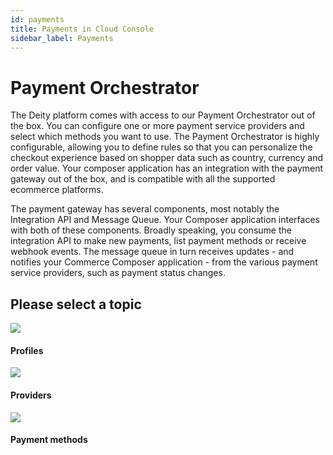 ```yaml
---
id: payments
title: Payments in Cloud Console
sidebar_label: Payments
---
```



# Payment Orchestrator

The Deity platform comes with access to our Payment Orchestrator out of the box. You can configure one or more payment service providers and select which methods you want to use. The Payment Orchestrator is highly configurable, allowing you to define rules so that you can personalize the checkout experience based on shopper data such as country, currency and order value. Your composer application has an integration with the payment gateway out of the box, and is compatible with all the supported ecommerce platforms.

The payment gateway has several components, most notably the Integration API and Message Queue. Your Composer application interfaces with both of these components. Broadly speaking, you consume the integration API to make new payments, list payment methods or receive webhook events. The message queue in turn receives updates - and notifies your Commerce Composer application - from the various payment service providers, such as payment status changes.


<Notice />

## Please select a topic

<div className="flex mb80 brighten">
  <Card to="/docs/console/payments/profiles">
    <img src="/img/icons/userlist.svg" />
    <h4>Profiles</h4>
    <p></p>
  </Card>
  <Card to="/docs/console/payments/providers">
    <img src="/img/icons/money.svg" />
    <h4>Providers</h4>
    <p></p>
  </Card>
  <Card to="/docs/console/payments/payment-methods">
    <img src="/img/icons/paymentmethod.svg" />
    <h4>Payment methods</h4>
    <p></p>
  </Card>
</div>
